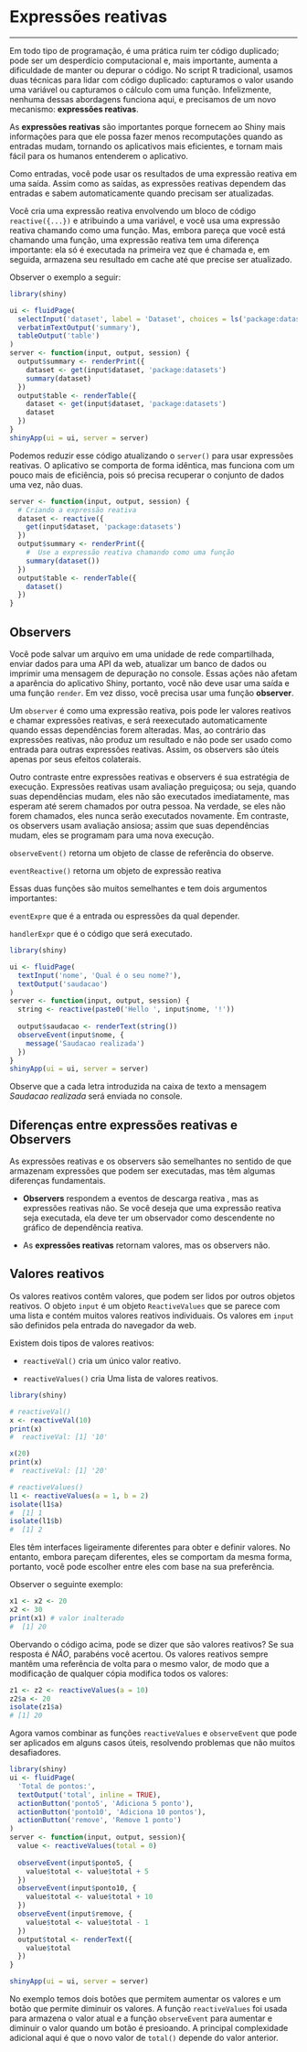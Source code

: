 # **Expressões reativas**

---
  
Em todo tipo de programação, é uma prática ruim ter código duplicado; pode ser um desperdício computacional e, mais importante, aumenta a dificuldade de manter ou depurar o código. No script R tradicional, usamos duas técnicas para lidar com código duplicado: capturamos o valor usando uma variável ou capturamos o cálculo com uma função. Infelizmente, nenhuma dessas abordagens funciona aqui, e precisamos de um novo mecanismo: **expressões reativas**.

As **expressões reativas** são importantes porque fornecem ao Shiny mais informações para que ele possa fazer menos recomputações quando as entradas mudam, tornando os aplicativos mais eficientes, e tornam mais fácil para os humanos entenderem o aplicativo.

Como entradas, você pode usar os resultados de uma expressão reativa em uma saída. Assim como as saídas, as expressões reativas dependem das entradas e sabem automaticamente quando precisam ser atualizadas.

Você cria uma expressão reativa envolvendo um bloco de código `reactive({...})` e atribuindo a uma variável, e você usa uma expressão reativa chamando  como uma função. Mas, embora pareça que você está chamando uma função, uma expressão reativa tem uma diferença importante: ela só é executada na primeira vez que é chamada e, em seguida, armazena seu resultado em cache até que precise ser atualizado.

Observer o exemplo a seguir: 


```r
library(shiny)

ui <- fluidPage(
  selectInput('dataset', label = 'Dataset', choices = ls('package:datasets')),
  verbatimTextOutput('summary'),
  tableOutput('table')
)
server <- function(input, output, session) {
  output$summary <- renderPrint({
    dataset <- get(input$dataset, 'package:datasets')
    summary(dataset)
  })
  output$table <- renderTable({
    dataset <- get(input$dataset, 'package:datasets')
    dataset
  })
}
shinyApp(ui = ui, server = server)
```


Podemos reduzir esse código atualizando o `server()` para usar expressões reativas. O aplicativo se comporta de forma idêntica, mas funciona com um pouco mais de eficiência, pois só precisa recuperar o conjunto de dados uma vez, não duas.


```r

server <- function(input, output, session) {
  # Criando a expressão reativa
  dataset <- reactive({
    get(input$dataset, 'package:datasets')
  })
  output$summary <- renderPrint({
    #  Use a expressão reativa chamando como uma função
    summary(dataset())
  })
  output$table <- renderTable({
    dataset()
  })
}
```


## **Observers**

Você pode  salvar um arquivo em uma unidade de rede compartilhada, enviar dados para uma API da web, atualizar um banco de dados ou imprimir uma mensagem de depuração no console. Essas ações não afetam a aparência do aplicativo Shiny, portanto, você não deve usar uma saída e uma função `render`. Em vez disso, você precisa usar uma função **observer**.


Um `observer` é como uma expressão reativa, pois pode ler valores reativos e chamar expressões reativas, e será reexecutado automaticamente quando essas dependências forem alteradas. Mas, ao contrário das expressões reativas, não produz um resultado e não pode ser usado como entrada para outras expressões reativas. Assim, os observers são úteis apenas por seus efeitos colaterais.

Outro contraste entre expressões reativas e observers é sua estratégia de execução. Expressões reativas usam avaliação preguiçosa; ou seja, quando suas dependências mudam, eles não são executados imediatamente, mas esperam até serem chamados por outra pessoa. Na verdade, se eles não forem chamados, eles nunca serão executados novamente. Em contraste, os observers usam avaliação ansiosa; assim que suas dependências mudam, eles se programam para uma nova execução.

`observeEvent()` retorna um objeto de classe de referência do observe.

`eventReactive()` retorna um objeto de expressão reativa 

Essas duas funções são muitos semelhantes e tem dois argumentos importantes:

`eventExpre`  que é a entrada ou espressões  da qual depender. 

`handlerExpr` que é o código que será executado. 


```r
library(shiny)

ui <- fluidPage(
  textInput('nome', 'Qual é o seu nome?'),
  textOutput('saudacao')
)
server <- function(input, output, session) {
  string <- reactive(paste0('Hello ', input$nome, '!'))
  
  output$saudacao <- renderText(string())
  observeEvent(input$nome, {
    message('Saudacao realizada')
  })
}
shinyApp(ui = ui, server = server)

```


Observe que a cada letra introduzida na caixa de texto a mensagem *Saudacao realizada* será enviada no console.


## **Diferenças entre expressões reativas e Observers**

As expressões reativas e os observers são semelhantes no sentido de que armazenam expressões que podem ser executadas, mas têm algumas diferenças fundamentais.

- **Observers** respondem a eventos de descarga reativa , mas as expressões reativas  não. Se você deseja que uma expressão reativa seja executada, ela deve ter um observador como descendente no gráfico de dependência reativa.

- As **expressões reativas** retornam valores, mas os observers não.

## **Valores reativos**

Os valores reativos contêm valores, que podem ser lidos por outros objetos reativos. O objeto `input` é um objeto `ReactiveValues` que se parece com uma lista e contém muitos valores reativos individuais. Os valores em `input` são definidos pela entrada do navegador da web.

Existem dois tipos de valores reativos:

- `reactiveVal()` cria um único valor reativo. 

- `reactiveValues()` cria Uma lista de valores reativos. 


```r
library(shiny)

# reactiveVal()
x <- reactiveVal(10)
print(x)
#  reactiveVal: [1] '10'

x(20)
print(x)
#  reactiveVal: [1] '20'

# reactiveValues()
l1 <- reactiveValues(a = 1, b = 2)
isolate(l1$a)
#  [1] 1
isolate(l1$b)
#  [1] 2
```


Eles têm interfaces ligeiramente diferentes para obter e definir valores. No entanto, embora pareçam diferentes, eles se comportam da mesma forma, portanto, você pode escolher entre eles com base na sua preferência. 

Observer o seguinte exemplo: 


```r
x1 <- x2 <- 20
x2 <- 30
print(x1) # valor inalterado
#  [1] 20
```


Obervando o código acima, pode se  dizer que são valores reativos? 
Se sua resposta é *NÃO*, parabéns você acertou. Os valores reativos sempre mantêm uma referência de volta para o mesmo valor, de modo que a modificação de qualquer cópia modifica todos os valores: 


```r
z1 <- z2 <- reactiveValues(a = 10)
z2$a <- 20
isolate(z1$a)
# [1] 20

```


Agora vamos combinar as funções `reactiveValues` e `observeEvent` que pode ser aplicados em alguns casos úteis, resolvendo problemas que não muitos desafiadores. 


```r
library(shiny)
ui <- fluidPage(
  'Total de pontos:',
  textOutput('total', inline = TRUE),
  actionButton('ponto5', 'Adiciona 5 ponto'),
  actionButton('ponto10', 'Adiciona 10 pontos'),
  actionButton('remove', 'Remove 1 ponto')
)
server <- function(input, output, session){
  value <- reactiveValues(total = 0)
  
  observeEvent(input$ponto5, {
    value$total <- value$total + 5
  })
  observeEvent(input$ponto10, {
    value$total <- value$total + 10
  })
  observeEvent(input$remove, {
    value$total <- value$total - 1
  })
  output$total <- renderText({
    value$total
  })
}

shinyApp(ui = ui, server = server)
```


No exemplo temos dois botões que permitem aumentar os valores e um botão que permite diminuir os valores. A função `reactiveValues` foi usada para armazena o valor atual e a função `observeEvent` para aumentar e diminuir o valor quando um botão é presioando. A principal complexidade adicional aqui é que o novo valor de `total()` depende do valor anterior.
